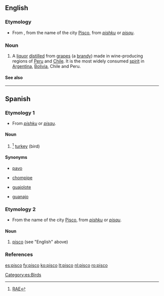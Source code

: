 ==English==

===Etymology===
* From {{etyl|es}}, from the name of the city [[w:Pisco, Peru|Pisco]], from {{Quech.}} ''[[pishku]]'' or ''[[pisqu]]''.

===Noun===
{{en-noun}}

# A [[liquor]] [[distilled]] from [[grape]]s (a [[brandy]]) made in wine-producing regions of [[w:Peru|Peru]] and [[w:Chile|Chile]].  It is the most widely consumed [[spirit]] in [[w:Argentina|Argentina]], [[w:Bolivia|Bolivia]], Chile and Peru.

====See also====
{{projectlinks
|pedia}}

----

==Spanish==

===Etymology 1===
* From {{Quech.|es}} ''[[pishku]]'' or ''[[pisqu]]''.

====Noun====
{{es-noun-m}}

# {{context|Venezuela|Colombia}}<ref>[http://buscon.rae.es/draeI/SrvltConsulta?TIPO_BUS=3&LEMA=pisco RAE]</ref> [[turkey]] (bird)

====Synonyms====
* [[pavo]]
* {{italbrac|Mexico|Central America}} [[chompipe]] {{m}}
* {{italbrac|Mexico|Central America}} [[guajolote]] {{m}}
* {{italbrac|Cuba}} [[guanajo]] {{m}}

===Etymology 2===
* From the name of the city [[w:Pisco, Peru|Pisco]], from {{Quech.|es}} ''[[pishku]]'' or ''[[pisqu]]''.

====Noun====
{{es-noun-m}}

# [[#English|pisco]] (see "English" above)

===References===
<references />

[[Category:es:Birds]]

[[es:pisco]]
[[fy:pisco]]
[[ko:pisco]]
[[lt:pisco]]
[[nl:pisco]]
[[ro:pisco]]